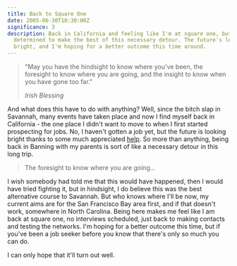 ```yaml
---
title: Back to Square One
date: 2005-06-30T10:30:00Z
significance: 3
description: Back in California and feeling like I'm at square one, but I'm
  determined to make the best of this necessary detour. The future's looking
  bright, and I'm hoping for a better outcome this time around.
---
```


> "May you have the hindsight to know where you've been, the foresight to know where you are going, and the insight to know when you have gone too far."
>
> <cite>Irish Blessing</cite>

And what does this have to do with anything? Well, since the bitch slap in Savannah, many events have taken place and now I find myself back in California - the one place I didn't want to move to when I first started prospecting for jobs. No, I haven't gotten a job yet, but the future is looking bright thanks to some much appreciated [help][1]. So more than anything, being back in Banning with my parents is sort of like a necessary detour in this long trip.

> The foresight to know where you are going...

I wish somebody had told me that this would have happened, then I would have tried fighting it, but in hindsight, I do believe this was the best alternative course to Savannah. But who knows where I'll be now, my current aims are for the San Francisco Bay area first, and if that doesn't work, somewhere in North Carolina. Being here makes me feel like I am back at square one, no interviews scheduled, just back to making contacts and testing the networks. I'm hoping for a better outcome this time, but if you've been a job seeker before you know that there's only so much you can do.

I can only hope that it'll turn out well.

[1]: http://www.evaneckard.com/
